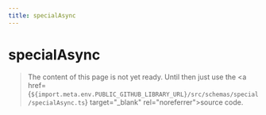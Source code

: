 ```yaml
---
title: specialAsync
---
```


# specialAsync

> The content of this page is not yet ready. Until then just use the <a href={`${import.meta.env.PUBLIC_GITHUB_LIBRARY_URL}/src/schemas/special/specialAsync.ts`} target="\_blank" rel="noreferrer">source code</a>.
